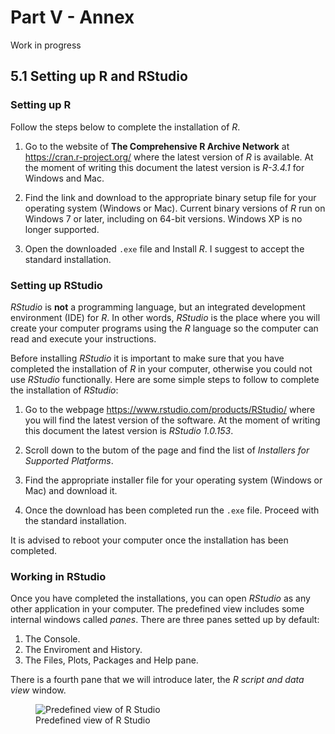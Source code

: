 # Part V - Annex {#Annex}

Work in progress

## 5.1 Setting up R and RStudio {#SetupR}

### Setting up R

Follow the steps below to complete the installation of *R*.

1) Go to the website of **The Comprehensive R Archive Network** at <https://cran.r-project.org/> where the latest version of *R* is available. At the moment of writing this document the latest version is *R-3.4.1* for Windows and Mac.

2) Find the link and download to the appropriate binary setup file for your operating system (Windows or Mac). Current binary versions of *R* run on Windows 7 or later, including on 64-bit versions. Windows XP is no longer supported.

3) Open the downloaded `.exe` file and Install *R*. I suggest to accept the standard installation.

### Setting up RStudio

*RStudio* is **not** a programming language, but an integrated development environment (IDE) for *R*. In other words, *RStudio* is the place where you will create your computer programs using the *R* language so the computer can read and execute your instructions.

Before installing *RStudio* it is important to make sure that you have completed the installation of *R* in your computer, otherwise you could not use *RStudio* functionally. Here are some simple steps to follow to complete the installation of *RStudio*:

1) Go to the webpage <https://www.rstudio.com/products/RStudio/> where you will find the latest version of the software. At the moment of writing this document the latest version is *RStudio 1.0.153*.

2) Scroll down to the butom of the page and find the list of *Installers for Supported Platforms*. 

3) Find the appropriate installer file for your operating system (Windows or Mac) and download it.

4) Once the download has been completed run the `.exe` file. Proceed with the standard installation.

It is advised to reboot your computer once the installation has been completed.

### Working in RStudio

Once you have completed the installations, you can open *RStudio* as any other application in your computer. The predefined view includes some internal windows called *panes*. There are three panes setted up by default:

1. The Console.
2. The Enviroment and History.
3. The Files, Plots, Packages and Help pane.

There is a fourth pane that we will introduce later, the *R script and data view* window.

![Predefined view of R Studio](./figures/Fig_1_1_Predefined_view_of_RStudio.png)